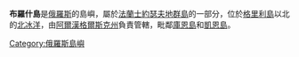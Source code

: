 '''布羅什島'''是[[俄羅斯|俄羅斯]]的島嶼，屬於[[法蘭士約瑟夫地群島|法蘭士約瑟夫地群島]]的一部分，位於[[格里利島|格里利島]]以北的[[北冰洋|北冰洋]]，由[[阿爾漢格爾斯克州|阿爾漢格爾斯克州]]負責管轄，毗鄰[[庫恩島|庫恩島]]和[[凱恩島|凱恩島]]。

[[Category:俄羅斯島嶼|Category:俄羅斯島嶼]]
{{Russia-geo-stub}}
